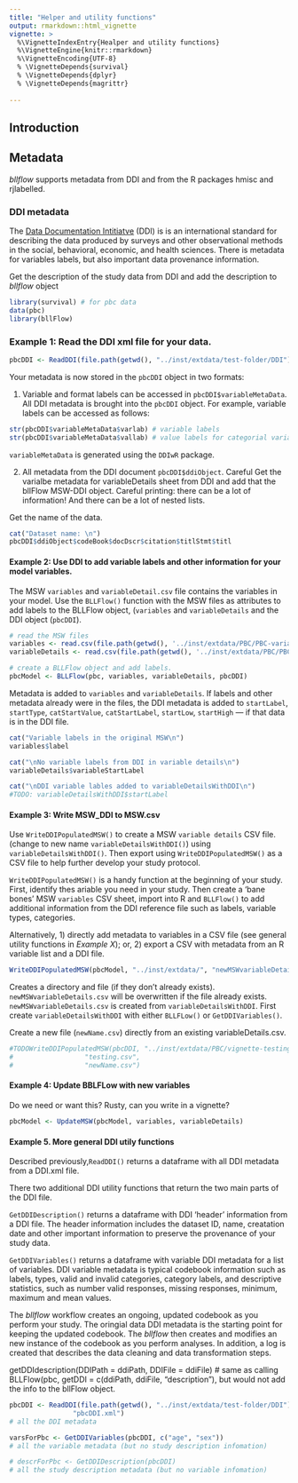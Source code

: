 ```yaml
---
title: "Helper and utility functions"
output: rmarkdown::html_vignette
vignette: >
  %\VignetteIndexEntry{Healper and utility functions}
  %\VignetteEngine{knitr::rmarkdown}
  %\VignetteEncoding{UTF-8}
  % \VignetteDepends{survival}
  % \VignetteDepends{dplyr}
  % \VignetteDepends{magrittr}
  
---
```


## Introduction

## Metadata

_bllflow_ supports metadata from DDI and from the R packages hmisc and rjlabelled.

### DDI metadata
The [Data Documentation Intitiatve](https://www.ddialliance.org) (DDI) is is an 
international standard for describing the data produced by surveys and other 
observational methods in the social, behavioral, economic, and health sciences. 
There is metadata for variables labels, but also important data provenance information.

Get the description of the study data from DDI and add the description to 
_bllflow_ object

```r
library(survival) # for pbc data
data(pbc)
library(bllFlow)
```

### Example 1: Read the DDI xml file for your data.

```r
pbcDDI <- ReadDDI(file.path(getwd(), "../inst/extdata/test-folder/DDI"), "pbcDDI.xml")
```
Your metadata is now stored in the `pbcDDI` object in two formats:

1) Variable and format labels can be accessed in `pbcDDI$variableMetaData`. 
All DDI metadata is brought into the `pbcDDI` object. For example, variable labels can 
be accessed as follows:
```r
str(pbcDDI$variableMetaData$varlab) # variable labels
str(pbcDDI$variableMetaData$vallab) # value labels for categorial variables
```
`variableMetaData` is generated using the `DDIwR` package.

2) All metadata from the DDI document `pbcDDI$ddiObject`. Careful
Get the varialbe metadata for variableDetails sheet from DDI and add 
that the bllFlow MSW-DDI object. Careful printing: there can be a lot
of information! And there can be a lot of nested lists.

Get the name of the data.
```r
cat("Dataset name: \n")
pbcDDI$ddiObject$codeBook$docDscr$citation$titlStmt$titl
```

#### Example 2: Use DDI to add variable labels and other information for your model variables.

The MSW `variables` and `variableDetail.csv` file contains the variables in your model. 
Use the `BLLFlow()` function with the MSW files as attributes to add labels to the 
BLLFlow object, (`variables` and `variableDetails` and  the DDI object (`pbcDDI`).
```r
# read the MSW files
variables <- read.csv(file.path(getwd(), '../inst/extdata/PBC/PBC-variables.csv'))
variableDetails <- read.csv(file.path(getwd(), '../inst/extdata/PBC/PBC-variableDetails.csv'))

# create a BLLFlow object and add labels.
pbcModel <- BLLFlow(pbc, variables, variableDetails, pbcDDI)
```
Metadata is added to `variables` and `variableDetails`. If labels and other metadata 
already were in the files, the DDI metadata is added to `startLabel`, `startType`, 
`catStartValue`, `catStartLabel`, `startLow`, `startHigh` --- if that data is in 
the DDI file. 

```r
cat("Variable labels in the original MSW\n")
variables$label

cat("\nNo variable labels from DDI in variable details\n")
variableDetails$variableStartLabel 

cat("\nDDI variable lables added to variableDetailsWithDDI\n")
#TODO: variableDetailsWithDDI$startLabel
```

#### Example 3: Write MSW_DDI to MSW.csv
Use `WriteDDIPopulatedMSW()` to create a MSW `variable details` CSV file. 
(change to new name `variableDetailsWithDDI()`) using `variableDetailsWithDDI()`. 
Then export using `WriteDDIPopulatedMSW()` as a CSV file to help further develop 
your study protocol. 

`WriteDDIPopulatedMSW()` is a handy function at the beginning of your study. 
First, identify thes ariable you need in your study. Then create a 'bane bones' 
MSW `variables` CSV sheet, import into R and `BLLFlow()` to add additional 
information from the DDI reference file such as labels, variable types, categories. 

Alternatively, 
1) directly add metadata to variables in a CSV file (see general utility 
functions in *Example X*); or, 
2) export a CSV with metadata from an R variable list and a DDI file.

```r
WriteDDIPopulatedMSW(pbcModel, "../inst/extdata/", "newMSWvariableDetails.csv")
```
Creates a directory and file (if they don't already exists). `newMSWvariableDetails.csv` 
will be overwritten if the file already exists. `newMSWvariableDetails.csv` is 
created from `variableDetailsWithDDI`. First create `variableDetailsWithDDI` 
with either `BLLFLow()` or `GetDDIVariables()`.

Create a new file (`newName.csv`) directly from an existing variableDetails.csv.
```r
#TODOWriteDDIPopulatedMSW(pbcDDI, "../inst/extdata/PBC/vignette-testing/", 
#                  "testing.csv", 
#                  "newName.csv")
```

#### Example 4: Update BBLFLow with new variables

Do we need or want this? Rusty, can you write in a vignette?

```r
pbcModel <- UpdateMSW(pbcModel, variables, variableDetails)
```

#### Example 5. More general DDI utily functions 
Described previously,`ReadDDI()` returns a dataframe with all DDI metadata from 
a DDI.xml file. 

There two additional DDI utility functions that return the two main parts of the 
DDI file.

`GetDDIDescription()` returns a dataframe with DDI 'header' information from a DDI file. 
The header information includes the dataset ID, name, creatation date and other 
important information to preserve the provenance of your study data.

`GetDDIVariables()` returns a dataframe with variable DDI metadata for a list of 
variables. DDI variable metadata is typical codebook information such as labels, 
types, valid and invalid categories, category labels, and descriptive statistics, 
such as number valid responses, missing responses, minimum, maximum and mean values. 

The _bllflow_ workflow creates an ongoing, updated codebook as you perform your 
study. The oringial data DDI metadata is the starting point for keeping the updated 
codebook. The _bllflow_ then creates and modifies an new instance of the codebook 
as you perform analyses. In addition, a log is created that describes the data 
cleaning and data transformation steps. 

getDDIdescription(DDIPath = ddiPath, DDIFile = ddiFile)
# same as calling BLLFlow(pbc, getDDI = c(ddiPath, ddiFile, "description"), but 
would not add the info to the bllFlow object.

```r

pbcDDI <- ReadDDI(file.path(getwd(), "../inst/extdata/test-folder/DDI"), 
                "pbcDDI.xml")
# all the DDI metadata

varsForPbc <- GetDDIVariables(pbcDDI, c("age", "sex"))
# all the variable metadata (but no study description infomation)

# descrForPbc <- GetDDIDescription(pbcDDI)
# all the study description metadata (but no variable infomation)
```